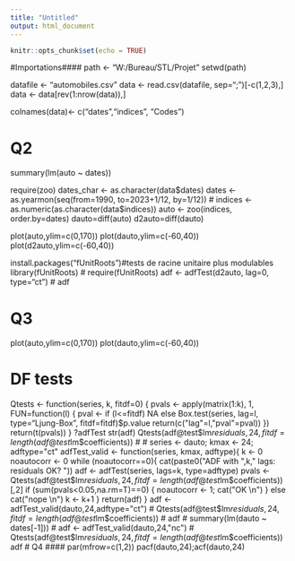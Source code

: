 ```yaml
---
title: "Untitled"
output: html_document
---
```


```r
knitr::opts_chunk$set(echo = TRUE)
```

#Importations####
path <- "W:/Bureau/STL/Projet"
setwd(path)

datafile <- "automobiles.csv"
data <- read.csv(datafile, sep=";")[-c(1,2,3),]
data <- data[rev(1:nrow(data)),]

colnames(data)<- c("dates","indices", "Codes")



# Q2 ####
summary(lm(auto ~ dates))

require(zoo)
dates_char <- as.character(data$dates)
dates <- as.yearmon(seq(from=1990, to=2023+1/12, by=1/12)) #
indices <- as.numeric(as.character(data$indices))
auto <- zoo(indices, order.by=dates)
dauto=diff(auto)
d2auto=diff(dauto)

plot(auto,ylim=c(0,170))
plot(dauto,ylim=c(-60,40))
plot(d2auto,ylim=c(-60,40))

install.packages("fUnitRoots")#tests de racine unitaire plus modulables
library(fUnitRoots)
# require(fUnitRoots) 
adf <- adfTest(d2auto, lag=0, type="ct") #
adf


# Q3 ####
plot(auto,ylim=c(0,170))
plot(dauto,ylim=c(-60,40))

# DF tests
Qtests <- function(series, k, fitdf=0) {
  pvals <- apply(matrix(1:k), 1, FUN=function(l) {
    pval <- if (l<=fitdf) NA else Box.test(series, lag=l, type="Ljung-Box", fitdf=fitdf)$p.value
    return(c("lag"=l,"pval"=pval))
  })
  return(t(pvals))
}
?adfTest
str(adf)
Qtests(adf@test$lm$residuals, 24, fitdf = length(adf@test$lm$coefficients))
#
#
series <- dauto; kmax <- 24; adftype="ct"
adfTest_valid <- function(series, kmax, adftype){
  k <- 0
  noautocorr <- 0
  while (noautocorr==0){
    cat(paste0("ADF with ",k," lags: residuals OK? "))
    adf <- adfTest(series, lags=k, type=adftype)
    pvals <- Qtests(adf@test$lm$residuals, 24, fitdf = length(adf@test$lm$coefficients))[,2]
    if (sum(pvals<0.05,na.rm=T)==0) {
      noautocorr <- 1; cat("OK \n")
    } else cat("nope \n")
    k <- k+1
  }
  return(adf)
}
adf <- adfTest_valid(dauto,24,adftype="ct")
#
Qtests(adf@test$lm$residuals, 24, fitdf = length(adf@test$lm$coefficients))
#
adf
#
summary(lm(dauto ~ dates[-1]))
#
adf <- adfTest_valid(dauto,24,"nc")
#
Qtests(adf@test$lm$residuals, 24, fitdf = length(adf@test$lm$coefficients))
adf
# Q4 ####
par(mfrow=c(1,2))
pacf(dauto,24);acf(dauto,24)